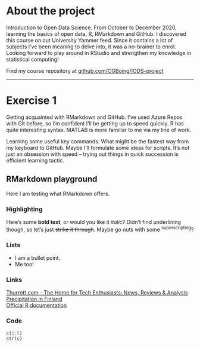 
# About the project

<!-- *Write a short description about the course and add a link to your GitHub repository here. This is an R Markdown (.Rmd) file so you should use R Markdown syntax.* -->

Introduction to Open Data Science.
From October to December 2020, learning the basics of open data, R, RMarkdown and GitHub.
I discovered this course on out University Yammer feed. Since it contains a lot of subjects I've been meaning to delve into, it was a no-brainer to enrol.
Looking forward to play around in RStudio and strengthen my knowledge in statistical computing!

Find my course repository at
[github.com/CGBoing/IODS-project](https://github.com/CGBoing/IODS-project)

***

# Exercise 1

<!-- *Describe the work you have done this week and summarize your learning.* -->

Getting acquainted with RMarkdown and GitHub.
I've used Azure Repos with Git before, so I'm confident I'll be getting up to speed quickly.
R has quite interesting syntax. MATLAB is more familiar to me via my line of work.

<!-- - Describe your work and results clearly.  -->
<!-- - Assume the reader has an introductory course level understanding of writing and reading R code as well as statistical methods. -->
<!-- - Assume the reader has no previous knowledge of your data or the more advanced methods you are using. -->

Learning some useful key commands. What might be the fastest way from my keyboard to GitHub. Maybe I'll formulate some ideas for scripts.
It's not just an obsession with speed -- trying out things in quick succession is efficient learning tactic.

## RMarkdown playground

Here I am testing what RMarkdown offers.

### Highlighting

Here's some **bold text**, or would you like it _italic_?
Didn't find underlining though, so let's just ~~strike it through~~.
Maybe go nuts with some ^superscripting^?

### Lists

* I am a bullet point.
* Me too!

### Links

[Thurrott.com - The Home for Tech Enthusiasts: News, Reviews & Analysis](https://www.thurrott.com)  
[Precipitation in Finland](https://en.ilmatieteenlaitos.fi/rain-and-cloudiness)  
[Official R documentation](https://cran.r-project.org/doc/manuals/r-release/R-intro.html)  

### Code

```r

c(1:5)
str(c)

```
